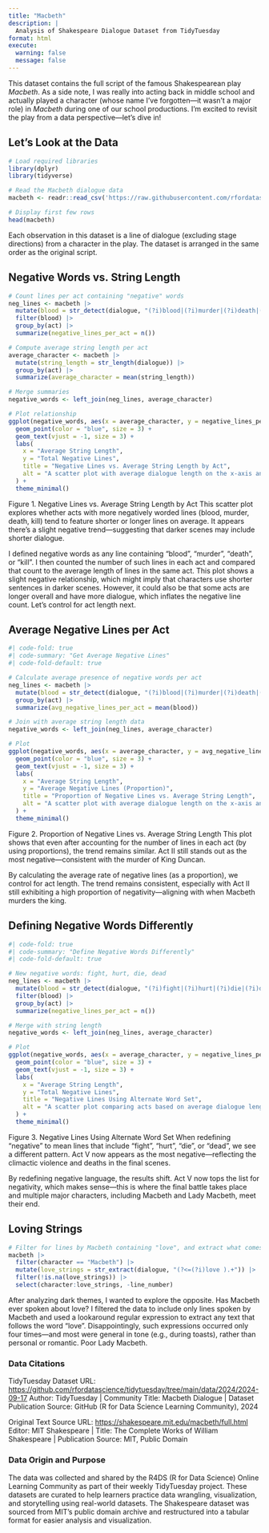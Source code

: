 ```yaml
---
title: "Macbeth"
description: |
  Analysis of Shakespeare Dialogue Dataset from TidyTuesday
format: html
execute:
  warning: false
  message: false
---
```


This dataset contains the full script of the famous Shakespearean play *Macbeth*. As a side note, I was really into acting back in middle school and actually played a character (whose name I’ve forgotten—it wasn’t a major role) in *Macbeth* during one of our school productions. I’m excited to revisit the play from a data perspective—let’s dive in!

## Let’s Look at the Data

```r
# Load required libraries
library(dplyr)
library(tidyverse)

# Read the Macbeth dialogue data
macbeth <- readr::read_csv('https://raw.githubusercontent.com/rfordatascience/tidytuesday/main/data/2024/2024-09-17/macbeth.csv')

# Display first few rows
head(macbeth)
```

Each observation in this dataset is a line of dialogue (excluding stage directions) from a character in the play. The dataset is arranged in the same order as the original script.

## Negative Words vs. String Length

```r
# Count lines per act containing "negative" words
neg_lines <- macbeth |>
  mutate(blood = str_detect(dialogue, "(?i)blood|(?i)murder|(?i)death|(?i)kill")) |>
  filter(blood) |>
  group_by(act) |>
  summarize(negative_lines_per_act = n())

# Compute average string length per act
average_character <- macbeth |>
  mutate(string_length = str_length(dialogue)) |>
  group_by(act) |>
  summarize(average_character = mean(string_length))

# Merge summaries
negative_words <- left_join(neg_lines, average_character)

# Plot relationship
ggplot(negative_words, aes(x = average_character, y = negative_lines_per_act, label = act)) +
  geom_point(color = "blue", size = 3) +
  geom_text(vjust = -1, size = 3) +
  labs(
    x = "Average String Length",
    y = "Total Negative Lines",
    title = "Negative Lines vs. Average String Length by Act",
    alt = "A scatter plot with average dialogue length on the x-axis and number of negative lines on the y-axis, labeled by act"
  ) +
  theme_minimal()
```

Figure 1. Negative Lines vs. Average String Length by Act This scatter plot explores whether acts with more negatively worded lines (blood, murder, death, kill) tend to feature shorter or longer lines on average. It appears there's a slight negative trend—suggesting that darker scenes may include shorter dialogue.

I defined negative words as any line containing “blood”, “murder”, “death”, or “kill”. I then counted the number of such lines in each act and compared that count to the average length of lines in the same act. This plot shows a slight negative relationship, which might imply that characters use shorter sentences in darker scenes. However, it could also be that some acts are longer overall and have more dialogue, which inflates the negative line count. Let's control for act length next.

## Average Negative Lines per Act

```r
#| code-fold: true
#| code-summary: "Get Average Negative Lines"
#| code-fold-default: true

# Calculate average presence of negative words per act
neg_lines <- macbeth |>
  mutate(blood = str_detect(dialogue, "(?i)blood|(?i)murder|(?i)death|(?i)kill")) |>
  group_by(act) |>
  summarize(avg_negative_lines_per_act = mean(blood))

# Join with average string length data
negative_words <- left_join(neg_lines, average_character)

# Plot
ggplot(negative_words, aes(x = average_character, y = avg_negative_lines_per_act, label = act)) +
  geom_point(color = "blue", size = 3) +
  geom_text(vjust = -1, size = 3) +
  labs(
    x = "Average String Length",
    y = "Average Negative Lines (Proportion)",
    title = "Proportion of Negative Lines vs. Average String Length",
    alt = "A scatter plot with average dialogue length on the x-axis and proportion of negative lines on the y-axis, labeled by act."
  ) +
  theme_minimal()
```

Figure 2. Proportion of Negative Lines vs. Average String Length This plot shows that even after accounting for the number of lines in each act (by using proportions), the trend remains similar. Act II still stands out as the most negative—consistent with the murder of King Duncan.

By calculating the average rate of negative lines (as a proportion), we control for act length. The trend remains consistent, especially with Act II still exhibiting a high proportion of negativity—aligning with when Macbeth murders the king.

## Defining Negative Words Differently

```r
#| code-fold: true
#| code-summary: "Define Negative Words Differently"
#| code-fold-default: true

# New negative words: fight, hurt, die, dead
neg_lines <- macbeth |>
  mutate(blood = str_detect(dialogue, "(?i)fight|(?i)hurt|(?i)die|(?i)dead")) |>
  filter(blood) |>
  group_by(act) |>
  summarize(negative_lines_per_act = n())

# Merge with string length
negative_words <- left_join(neg_lines, average_character)

# Plot
ggplot(negative_words, aes(x = average_character, y = negative_lines_per_act, label = act)) +
  geom_point(color = "blue", size = 3) +
  geom_text(vjust = -1, size = 3) +
  labs(
    x = "Average String Length",
    y = "Total Negative Lines",
    title = "Negative Lines Using Alternate Word Set",
    alt = "A scatter plot comparing acts based on average dialogue length and number of lines with the alternate set of negative words."
  ) +
  theme_minimal()
```

Figure 3. Negative Lines Using Alternate Word Set When redefining “negative” to mean lines that include “fight”, “hurt”, “die”, or “dead”, we see a different pattern. Act V now appears as the most negative—reflecting the climactic violence and deaths in the final scenes.

By redefining negative language, the results shift. Act V now tops the list for negativity, which makes sense—this is where the final battle takes place and multiple major characters, including Macbeth and Lady Macbeth, meet their end.

## Loving Strings

```r
# Filter for lines by Macbeth containing "love", and extract what comes after "love"
macbeth |>
  filter(character == "Macbeth") |>
  mutate(love_strings = str_extract(dialogue, "(?<=(?i)love ).+")) |>
  filter(!is.na(love_strings)) |>
  select(character:love_strings, -line_number)
```

After analyzing dark themes, I wanted to explore the opposite. Has Macbeth ever spoken about love? I filtered the data to include only lines spoken by Macbeth and used a lookaround regular expression to extract any text that follows the word "love". Disappointingly, such expressions occurred only four times—and most were general in tone (e.g., during toasts), rather than personal or romantic. Poor Lady Macbeth.

### Data Citations

TidyTuesday Dataset URL: <https://github.com/rfordatascience/tidytuesday/tree/main/data/2024/2024-09-17> Author: TidyTuesday \| Community Title: Macbeth Dialogue \| Dataset Publication Source: GitHub (R for Data Science Learning Community), 2024

Original Text Source URL: <https://shakespeare.mit.edu/macbeth/full.html> Editor: MIT Shakespeare \| Title: The Complete Works of William Shakespeare \| Publication Source: MIT, Public Domain

### Data Origin and Purpose

The data was collected and shared by the R4DS (R for Data Science) Online Learning Community as part of their weekly TidyTuesday project. These datasets are curated to help learners practice data wrangling, visualization, and storytelling using real-world datasets. The Shakespeare dataset was sourced from MIT's public domain archive and restructured into a tabular format for easier analysis and visualization.
